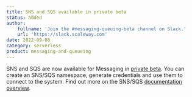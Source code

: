 ```yaml
---
title: SNS and SQS available in private beta
status: added
author:
    fullname: 'Join the #messaging-queuing-beta channel on Slack.'
    url: 'https://slack.scaleway.com'
date: 2022-09-08
category: serverless
product: messaging-and-queueing
---
```


SNS and SQS are now available for Messaging in [private beta](https://www.scaleway.com/en/betas/). You can create an SNS/SQS namespace, generate credentials and use them to connect to the system. Find out more on the SNS/SQS [documentation overview](/compute/messaging/reference-content/snssqs-overview).